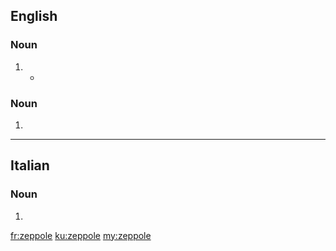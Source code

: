 ==English==

===Noun===
{{en-noun|~}}

# {{alternative form of|zeppola|lang=en}}
#* {{quote-news|date=August 6, 2007|author=David Gonzalez|title=A Neighborhood Balks at a Chain Restaurant|work=New York Times|url=http://www.nytimes.com/2007/08/06/nyregion/06pizza.html
|passage=Of all the spots the franchise could have chosen, why, he asks, did it have to be on the other side of the wall where two centurion busts stand guard above customers waiting for '''zeppoles''' or Sicilian slices?}}

===Noun===
{{head|en|noun plural form}}

# {{plural of|zeppola|lang=en}}

----

==Italian==

===Noun===
{{head|it|noun plural form|g=f}}

# {{plural of|zeppola|lang=it}}

[[fr:zeppole]]
[[ku:zeppole]]
[[my:zeppole]]